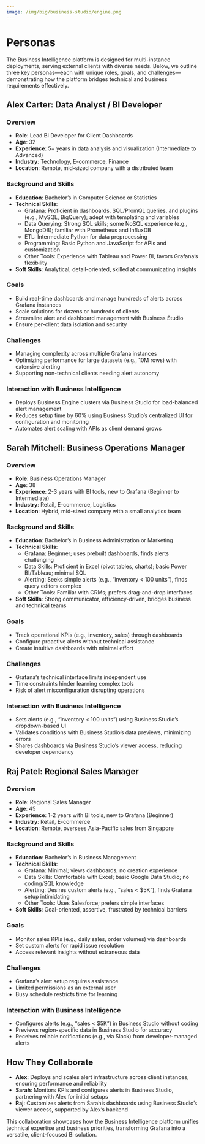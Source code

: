 ```yaml
---
image: /img/big/business-studio/engine.png
---
```


# Personas

The Business Intelligence platform is designed for multi-instance deployments, serving external clients with diverse needs. Below, we outline three key personas—each with unique roles, goals, and challenges—demonstrating how the platform bridges technical and business requirements effectively.

## Alex Carter: Data Analyst / BI Developer

### Overview

- **Role**: Lead BI Developer for Client Dashboards
- **Age**: 32
- **Experience**: 5+ years in data analysis and visualization (Intermediate to Advanced)
- **Industry**: Technology, E-commerce, Finance
- **Location**: Remote, mid-sized company with a distributed team

### Background and Skills

- **Education**: Bachelor’s in Computer Science or Statistics
- **Technical Skills**:
  - Grafana: Proficient in dashboards, SQL/PromQL queries, and plugins (e.g., MySQL, BigQuery); adept with templating and variables
  - Data Querying: Strong SQL skills; some NoSQL experience (e.g., MongoDB); familiar with Prometheus and InfluxDB
  - ETL: Intermediate Python for data preprocessing
  - Programming: Basic Python and JavaScript for APIs and customization
  - Other Tools: Experience with Tableau and Power BI, favors Grafana’s flexibility
- **Soft Skills**: Analytical, detail-oriented, skilled at communicating insights

### Goals

- Build real-time dashboards and manage hundreds of alerts across Grafana instances
- Scale solutions for dozens or hundreds of clients
- Streamline alert and dashboard management with Business Studio
- Ensure per-client data isolation and security

### Challenges

- Managing complexity across multiple Grafana instances
- Optimizing performance for large datasets (e.g., 10M rows) with extensive alerting
- Supporting non-technical clients needing alert autonomy

### Interaction with Business Intelligence

- Deploys Business Engine clusters via Business Studio for load-balanced alert management
- Reduces setup time by 60% using Business Studio’s centralized UI for configuration and monitoring
- Automates alert scaling with APIs as client demand grows

## Sarah Mitchell: Business Operations Manager

### Overview

- **Role**: Business Operations Manager
- **Age**: 38
- **Experience**: 2-3 years with BI tools, new to Grafana (Beginner to Intermediate)
- **Industry**: Retail, E-commerce, Logistics
- **Location**: Hybrid, mid-sized company with a small analytics team

### Background and Skills

- **Education**: Bachelor’s in Business Administration or Marketing
- **Technical Skills**:
  - Grafana: Beginner; uses prebuilt dashboards, finds alerts challenging
  - Data Skills: Proficient in Excel (pivot tables, charts); basic Power BI/Tableau; minimal SQL
  - Alerting: Seeks simple alerts (e.g., “inventory < 100 units”), finds query editors complex
  - Other Tools: Familiar with CRMs; prefers drag-and-drop interfaces
- **Soft Skills**: Strong communicator, efficiency-driven, bridges business and technical teams

### Goals

- Track operational KPIs (e.g., inventory, sales) through dashboards
- Configure proactive alerts without technical assistance
- Create intuitive dashboards with minimal effort

### Challenges

- Grafana’s technical interface limits independent use
- Time constraints hinder learning complex tools
- Risk of alert misconfiguration disrupting operations

### Interaction with Business Intelligence

- Sets alerts (e.g., “inventory < 100 units”) using Business Studio’s dropdown-based UI
- Validates conditions with Business Studio’s data previews, minimizing errors
- Shares dashboards via Business Studio’s viewer access, reducing developer dependency

## Raj Patel: Regional Sales Manager

### Overview

- **Role**: Regional Sales Manager
- **Age**: 45
- **Experience**: 1-2 years with BI tools, new to Grafana (Beginner)
- **Industry**: Retail, E-commerce
- **Location**: Remote, oversees Asia-Pacific sales from Singapore

### Background and Skills

- **Education**: Bachelor’s in Business Management
- **Technical Skills**:
  - Grafana: Minimal; views dashboards, no creation experience
  - Data Skills: Comfortable with Excel; basic Google Data Studio; no coding/SQL knowledge
  - Alerting: Desires custom alerts (e.g., “sales < $5K”), finds Grafana setup intimidating
  - Other Tools: Uses Salesforce; prefers simple interfaces
- **Soft Skills**: Goal-oriented, assertive, frustrated by technical barriers

### Goals

- Monitor sales KPIs (e.g., daily sales, order volumes) via dashboards
- Set custom alerts for rapid issue resolution
- Access relevant insights without extraneous data

### Challenges

- Grafana’s alert setup requires assistance
- Limited permissions as an external user
- Busy schedule restricts time for learning

### Interaction with Business Intelligence

- Configures alerts (e.g., “sales < $5K”) in Business Studio without coding
- Previews region-specific data in Business Studio for accuracy
- Receives reliable notifications (e.g., via Slack) from developer-managed alerts

## How They Collaborate

- **Alex**: Deploys and scales alert infrastructure across client instances, ensuring performance and reliability
- **Sarah**: Monitors KPIs and configures alerts in Business Studio, partnering with Alex for initial setups
- **Raj**: Customizes alerts from Sarah’s dashboards using Business Studio’s viewer access, supported by Alex’s backend

This collaboration showcases how the Business Intelligence platform unifies technical expertise and business priorities, transforming Grafana into a versatile, client-focused BI solution.
